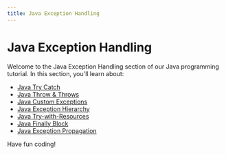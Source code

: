 ```yaml
---
title: Java Exception Handling
---
```


# Java Exception Handling

Welcome to the Java Exception Handling section of our Java programming tutorial. In this section, you'll learn about:

- [Java Try Catch](./0-java-try-catch.mdx)
- [Java Throw & Throws](./1-java-throw-throws.mdx)
- [Java Custom Exceptions](./2-java-custom-exceptions.mdx)
- [Java Exception Hierarchy](./3-java-exception-hierarchy.mdx)
- [Java Try-with-Resources](./4-java-try-with-resources.mdx)
- [Java Finally Block](./5-java-finally-block.mdx)
- [Java Exception Propagation](./6-java-exception-propagation.mdx)

Have fun coding!